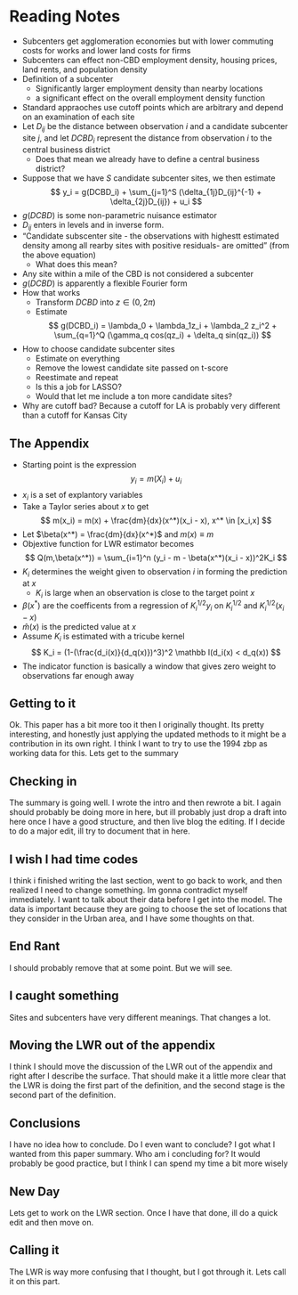 
# Reading Notes

- Subcenters get agglomeration economies but with lower commuting costs for works and lower land costs for firms
- Subcenters can effect non-CBD employment density, housing prices, land rents, and population density
- Definition of a subcenter
  + Significantly larger employment density than nearby locations
  + a significant effect on the overall employment density function
- Standard appraoches use cutoff points which are arbitrary and depend on an examination of each site
- Let $D_{ij}$ be the distance between observation $i$ and a candidate subcenter site $j$, and let $DCBD_i$ represent the distance from observation $i$ to the central business district
  + Does that mean we already have to define a central business district?
- Suppose that we have $S$ candidate subcenter sites, we then estimate
$$ y_i = g(DCBD_i) + \sum_{j=1}^S (\delta_{1j}D_{ij}^{-1} + \delta_{2j}D_{ij}) + u_i $$
- $g(DCBD)$ is some non-parametric nuisance estimator
- $D_{ij}$ enters in levels and in inverse form.
- "Candidate subscenter site - the observations with highestt estimated density among all rearby sites with positive residuals- are omitted" (from the above equation)
  + What does this mean?
- Any site within a mile of the CBD is not considered a subcenter
- $g(DCBD)$ is apparently a flexible Fourier form
- How that works
  + Transform $DCBD$ into $z \in (0,2\pi)$ 
  + Estimate
  $$ g(DCBD_i) = \lambda_0 + \lambda_1z_i + \lambda_2 z_i^2 + \sum_{q=1}^Q (\gamma_q cos(qz_i) + \delta_q sin(qz_i)) $$
- How to choose candidate subcenter sites
  + Estimate on everything
  + Remove the lowest candidate site passed on t-score
  + Reestimate and repeat
  + Is this a job for LASSO?
  + Would that let me include a ton more candidate sites?
- Why are cutoff bad? Because a cutoff for LA is probably very different than a cutoff for Kansas City

## The Appendix

- Starting point is the expression
$$ y_i = m(X_i) + u_i $$
- $x_i$ is a set of explantory variables
- Take a Taylor series about $x$ to get
$$ m(x_i) = m(x) + \frac{dm}{dx}(x^*)(x_i - x), x^* \in [x_i,x] $$
- Let $\beta(x^*) = \frac{dm}{dx}(x^*)$ and $m(x) \equiv m$
- Objextive function for LWR estimator becomes
$$ Q(m,\beta(x^*)) = \sum_{i=1}^n (y_i - m - \beta(x^*)(x_i - x))^2K_i $$
- $K_i$ determines the weight given to observation $i$ in forming the prediction at $x$
  + $K_i$ is large when an observation is close to the target point $x$
- $\beta(x^*)$ are the coefficents from a regression of $K_i^{1/2}y_i$ on $K_i^{1/2}$ and $K_i^{1/2}(x_i - x)$
- $\hat m(x)$ is the predicted value at $x$
- Assume $K_i$ is estimated with a tricube kernel
$$ K_i = (1-(\frac{d_i(x)}{d_q(x)})^3)^2 \mathbb I(d_i(x) < d_q(x)) $$
- The indicator function is basically a window that gives zero weight to observations far enough away

## Getting to it

Ok. This paper has a bit more too it then I originally thought. Its pretty interesting, and honestly just applying the updated methods to it might be a contribution in its own right. I think I want to try to use the 1994 zbp as working data for this. Lets get to the summary

## Checking in

The summary is going well. I wrote the intro and then rewrote a bit. I again should probably be doing more in here, but ill probably just drop a draft into here once I have a good structure, and then live blog the editing. If I decide to do a major edit, ill try to document that in here. 

## I wish I had time codes


I think i finished writing the last section, went to go back to work, and then realized I need to change something. Im gonna contradict myself immediately. I want to talk about their data before I get into the model. The data is important because they are going to choose the set of locations that they consider in the Urban area, and I have some thoughts on that. 

## End Rant
I should probably remove that at some point. But we will see. 

## I caught something

Sites and subcenters have very different meanings. That changes a lot.

## Moving the LWR out of the appendix

I think I should move the discussion of the LWR out of the appendix and right after I describe the surface. That should make it a little more clear that the LWR is doing the first part of the definition, and the second stage is the second part of the definition.

## Conclusions

I have no idea how to conclude. Do I even want to conclude? I got what I wanted from this paper summary. Who am i concluding for? It would probably be good practice, but I think I can spend my time a bit more wisely 

## New Day

Lets get to work on the LWR section. Once I have that done, ill do a quick edit and then move on.

## Calling it
The LWR is way more confusing that I thought, but I got through it. Lets call it on this part.



